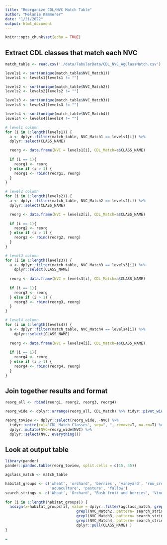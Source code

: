 ```yaml
---
title: "Reorganize CDL/NVC Match Table"
author: "Melanie Kammerer"
date: "1/21/2022"
output: html_document
---
```


```r
knitr::opts_chunk$set(echo = TRUE)
```

## Extract CDL classes that match each NVC
```r
match_table <- read.csv('./data/TabularData/CDL_NVC_AgClassMatch.csv')

levels1 <- sort(unique(match_table$NVC_Match1))
levels1 <- levels1[levels1 != ""]

levels2 <- sort(unique(match_table$NVC_Match2))
levels2 <- levels2[levels2 != ""]

levels3 <- sort(unique(match_table$NVC_Match3))
levels3 <- levels3[levels3 != ""]

levels4 <- sort(unique(match_table$NVC_Match4))
levels4 <- levels4[levels4 != ""]

# level1 column
for (i in 1:length(levels1)) {
  a <- dplyr::filter(match_table, NVC_Match1 == levels1[i]) %>%
  dplyr::select(CLASS_NAME)

  reorg <- data.frame(NVC = levels1[i], CDL_Match=a$CLASS_NAME)
  
  if (i == 1){
    reorg1 <- reorg
  } else if (i > 1) {
    reorg1 <- rbind(reorg1, reorg)
  }
}

# level2 column
for (i in 1:length(levels2)) {
  a <- dplyr::filter(match_table, NVC_Match2 == levels2[i]) %>%
  dplyr::select(CLASS_NAME)

  reorg <- data.frame(NVC = levels2[i], CDL_Match=a$CLASS_NAME)
  
  if (i == 1){
    reorg2 <- reorg
  } else if (i > 1) {
    reorg2 <- rbind(reorg2, reorg)
  }
}

# level3 column
for (i in 1:length(levels3)) {
  a <- dplyr::filter(match_table, NVC_Match3 == levels3[i]) %>%
    dplyr::select(CLASS_NAME)
  
  reorg <- data.frame(NVC = levels3[i], CDL_Match=a$CLASS_NAME)
  
  if (i == 1){
    reorg3 <- reorg
  } else if (i > 1) {
    reorg3 <- rbind(reorg3, reorg)
  }
}

# level4 column
for (i in 1:length(levels4)) {
  a <- dplyr::filter(match_table, NVC_Match4 == levels4[i]) %>%
    dplyr::select(CLASS_NAME)
  
  reorg <- data.frame(NVC = levels4[i], CDL_Match=a$CLASS_NAME)
  
  if (i == 1){
    reorg4 <- reorg
  } else if (i > 1) {
    reorg4 <- rbind(reorg4, reorg)
  }
}

```

## Join together results and format

```r
reorg_all <- rbind(reorg1, reorg2, reorg3, reorg4)

reorg_wide <- dplyr::arrange(reorg_all, CDL_Match) %>% tidyr::pivot_wider(id_cols=NVC, names_from=CDL_Match, values_from=CDL_Match)

reorg_toview <- dplyr::select(reorg_wide, -NVC) %>%
  tidyr::unite(col='CDL_Match_Classes', sep=", ", remove=T, na.rm=T) %>%
  dplyr::mutate(NVC=reorg_wide$NVC) %>%
  dplyr::select(NVC, everything())

```

## Look at output table
```r
library(pander)
pander::pandoc.table(reorg_toview, split.cells = c(15, 45))

```


```r
agclass_match <- match_table

habitat_groups <- c('wheat', 'orchard', 'berries', 'vineyard', 'row_crop', 'close_grown_crop',
                    'aquaculture', 'pasture', 'fallow')
search_strings <- c('Wheat', 'Orchard', "Bush fruit and berries", 'Vineyard', 'Row Crop', 'Close Grown Crop', 'Aquaculture', 'Pasture', 'Fallow')
  
for (i in 1:length(habitat_groups)) {
  assign(x=habitat_groups[i], value = dplyr::filter(agclass_match, grepl(NVC_Match1, pattern = search_strings[i])| 
                                grepl(NVC_Match2, pattern= search_strings[i])|
                                grepl(NVC_Match3, pattern= search_strings[i])|
                                grepl(NVC_Match4, pattern= search_strings[i])) %>% 
                                dplyr::pull(CLASS_NAME) )
}
  
=



```